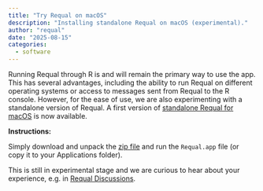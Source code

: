 ```yaml
---
title: "Try Requal on macOS"
description: "Installing standalone Requal on macOS (experimental)."
author: "requal"
date: "2025-08-15"
categories:
  - software
---
```


Running Requal through R is and will remain the primary way to use the app. This has several advantages, including the ability to run Requal on different operating systems or access to messages sent from Requal to the R console. However, for the ease of use, we are also experimenting with a standalone version of Requal. A first version of [standalone Requal for macOS](https://owncloud.cesnet.cz/index.php/s/oWBZcb9ruzXeZxB/download) is now available.

__Instructions:__

Simply download and unpack the [zip file](https://owncloud.cesnet.cz/index.php/s/oWBZcb9ruzXeZxB/download) and run the `Requal.app` file (or copy it to your Applications folder).


This is still in experimental stage and we are curious to hear about your experience, e.g. in [Requal Discussions](https://github.com/RE-QDA/requal/discussions).